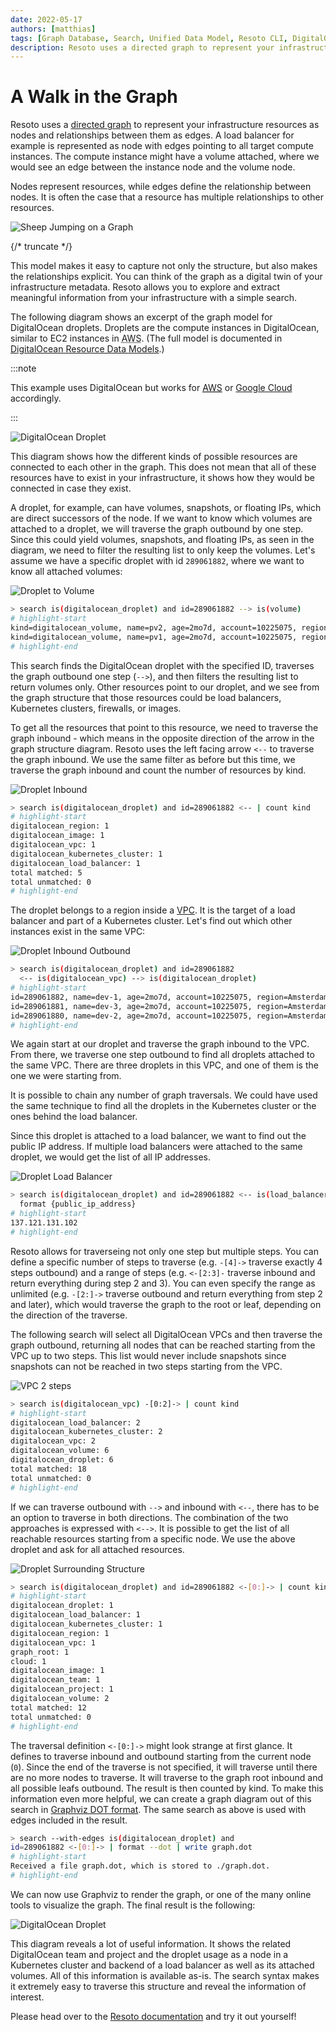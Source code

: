 ```yaml
---
date: 2022-05-17
authors: [matthias]
tags: [Graph Database, Search, Unified Data Model, Resoto CLI, DigitalOcean]
description: Resoto uses a directed graph to represent your infrastructure resources as nodes and relationships between them as edges. Nodes represent resources, while edges define the relationship between nodes.
---
```


# A Walk in the Graph

Resoto uses a [directed graph](https://en.wikipedia.org/wiki/Directed_graph) to represent your infrastructure resources as nodes and relationships between them as edges. A load balancer for example is represented as node with edges pointing to all target compute instances. The compute instance might have a volume attached, where we would see an edge between the instance node and the volume node.

Nodes represent resources, while edges define the relationship between nodes. It is often the case that a resource has multiple relationships to other resources.

![Sheep Jumping on a Graph](./img/banner.png)

{/* truncate */}

This model makes it easy to capture not only the structure, but also makes the relationships explicit. You can think of the graph as a digital twin of your infrastructure metadata. Resoto allows you to explore and extract meaningful information from your infrastructure with a simple search.

The following diagram shows an excerpt of the graph model for DigitalOcean droplets. Droplets are the compute instances in DigitalOcean, similar to EC2 instances in <abbr title="Amazon Web Services">AWS</abbr>. (The full model is documented in [DigitalOcean Resource Data Models](/docs/reference/unified-data-model/digitalocean).)

:::note

This example uses DigitalOcean but works for [<abbr title="Amazon Web Services">AWS</abbr>](/docs/reference/unified-data-model/aws) or [Google Cloud](/docs/reference/unified-data-model/google-cloud) accordingly.

:::

![DigitalOcean Droplet](./img/digitalocean_droplet.svg)

This diagram shows how the different kinds of possible resources are connected to each other in the graph. This does not mean that all of these resources have to exist in your infrastructure, it shows how they would be connected in case they exist.

A droplet, for example, can have volumes, snapshots, or floating IPs, which are direct successors of the node. If we want to know which volumes are attached to a droplet, we will traverse the graph outbound by one step. Since this could yield volumes, snapshots, and floating IPs, as seen in the diagram, we need to filter the resulting list to only keep the volumes. Let's assume we have a specific droplet with id `289061882`, where we want to know all attached volumes:

![Droplet to Volume](./img/droplet-volume.svg)

```bash
> search is(digitalocean_droplet) and id=289061882 --> is(volume)
# highlight-start
​kind=digitalocean_volume, name=pv2, age=2mo7d, account=10225075, region=Amsterdam 3
​kind=digitalocean_volume, name=pv1, age=2mo7d, account=10225075, region=Amsterdam 3
# highlight-end
```

This search finds the DigitalOcean droplet with the specified ID, traverses the graph outbound one step (`-->`), and then filters the resulting list to return volumes only. Other resources point to our droplet, and we see from the graph structure that those resources could be load balancers, Kubernetes clusters, firewalls, or images.

To get all the resources that point to this resource, we need to traverse the graph inbound - which means in the opposite direction of the arrow in the graph structure diagram. Resoto uses the left facing arrow `<--` to traverse the graph inbound. We use the same filter as before but this time, we traverse the graph inbound and count the number of resources by kind.

![Droplet Inbound](./img/droplet_inbound.svg)

```bash
> search is(digitalocean_droplet) and id=289061882 <-- | count kind
# highlight-start
​digitalocean_region: 1
​digitalocean_image: 1
​digitalocean_vpc: 1
​digitalocean_kubernetes_cluster: 1
​digitalocean_load_balancer: 1
​total matched: 5
​total unmatched: 0
# highlight-end
```

The droplet belongs to a region inside a [VPC](https://docs.digitalocean.com/products/networking/vpc). It is the target of a load balancer and part of a Kubernetes cluster. Let's find out which other instances exist in the same VPC:

![Droplet Inbound Outbound](./img/droplet_inbound_outbound.svg)

```bash
> search is(digitalocean_droplet) and id=289061882
  <-- is(digitalocean_vpc) --> is(digitalocean_droplet)
# highlight-start
​id=289061882, name=dev-1, age=2mo7d, account=10225075, region=Amsterdam 3
​id=289061881, name=dev-3, age=2mo7d, account=10225075, region=Amsterdam 3
​id=289061880, name=dev-2, age=2mo7d, account=10225075, region=Amsterdam 3
# highlight-end
```

We again start at our droplet and traverse the graph inbound to the VPC. From there, we traverse one step outbound to find all droplets attached to the same VPC. There are three droplets in this VPC, and one of them is the one we were starting from.

It is possible to chain any number of graph traversals. We could have used the same technique to find all the droplets in the Kubernetes cluster or the ones behind the load balancer.

Since this droplet is attached to a load balancer, we want to find out the public IP address. If multiple load balancers were attached to the same droplet, we would get the list of all IP addresses.

![Droplet Load Balancer](./img/droplet_load_balancer.svg)

```bash
> search is(digitalocean_droplet) and id=289061882 <-- is(load_balancer) |
  format {public_ip_address}
# highlight-start
​137.121.131.102
# highlight-end
```

Resoto allows for traverseing not only one step but multiple steps. You can define a specific number of steps to traverse (e.g. `-[4]->` traverse exactly 4 steps outbound) and a range of steps (e.g. `<-[2:3]-` traverse inbound and return everything during step 2 and 3). You can even specify the range as unlimited (e.g. `-[2:]->` traverse outbound and return everything from step 2 and later), which would traverse the graph to the root or leaf, depending on the direction of the traverse.

The following search will select all DigitalOcean VPCs and then traverse the graph outbound, returning all nodes that can be reached starting from the VPC up to two steps. This list would never include snapshots since snapshots can not be reached in two steps starting from the VPC.

![VPC 2 steps](./img/vpc_2_steps.svg)

```bash
> search is(digitalocean_vpc) -[0:2]-> | count kind
# highlight-start
​digitalocean_load_balancer: 2
​digitalocean_kubernetes_cluster: 2
​digitalocean_vpc: 2
​digitalocean_volume: 6
​digitalocean_droplet: 6
​total matched: 18
​total unmatched: 0
# highlight-end
```

If we can traverse outbound with `-->` and inbound with `<--`, there has to be an option to traverse in both directions. The combination of the two approaches is expressed with `<-->`. It is possible to get the list of all reachable resources starting from a specific node. We use the above droplet and ask for all attached resources.

![Droplet Surrounding Structure](./img/droplet_surrounding_structure.svg)

```bash
> search is(digitalocean_droplet) and id=289061882 <-[0:]-> | count kind
# highlight-start
​digitalocean_droplet: 1
​digitalocean_load_balancer: 1
​digitalocean_kubernetes_cluster: 1
​digitalocean_region: 1
​digitalocean_vpc: 1
​graph_root: 1
​cloud: 1
​digitalocean_image: 1
​digitalocean_team: 1
​digitalocean_project: 1
​digitalocean_volume: 2
​total matched: 12
​total unmatched: 0
# highlight-end
```

The traversal definition `<-[0:]->` might look strange at first glance. It defines to traverse inbound and outbound starting from the current node (`0`). Since the end of the traverse is not specified, it will traverse until there are no more nodes to traverse. It will traverse to the graph root inbound and all possible leafs outbound. The result is then counted by kind. To make this information even more helpful, we can create a graph diagram out of this search in [Graphviz DOT format](https://graphviz.org/doc/info/lang.html). The same search as above is used with edges included in the result.

```bash
> search --with-edges is(digitalocean_droplet) and
id=289061882 <-[0:]-> | format --dot | write graph.dot
# highlight-start
Received a file graph.dot, which is stored to ./graph.dot.
# highlight-end
```

We can now use Graphviz to render the graph, or one of the many online tools to visualize the graph. The final result is the following:

![DigitalOcean Droplet](./img/droplet_surrounding.svg)

This diagram reveals a lot of useful information. It shows the related DigitalOcean team and project and the droplet usage as a node in a Kubernetes cluster and backend of a load balancer as well as its attached volumes. All of this information is available as-is. The search syntax makes it extremely easy to traverse this structure and reveal the information of interest.

Please head over to the [Resoto documentation](/docs/getting-started) and try it out yourself!
